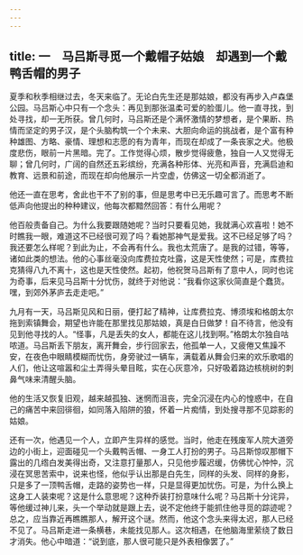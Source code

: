 ```yaml
---
---
---
```

title: 一　马吕斯寻觅一个戴帽子姑娘　却遇到一个戴鸭舌帽的男子
---





夏季和秋季相继过去，冬天来临了。无论白先生还是那姑娘，都没有再步入卢森堡公园。马吕斯心中只有一个念头：再见到那张温柔可爱的脸蛋儿。他一直寻找，到处寻找，却一无所获。曾几何时，马吕斯还是个满怀激情的梦想者，是个果断、热情而坚定的男子汉，是个头脑构筑一个个未来、大胆向命运的挑战者，是个富有种种雄图、方略、豪情、理想和志愿的有为青年，而现在却成了一条丧家之犬。他极度悲伤，眼前一片黑暗。完了。工作觉得心烦，散步觉得疲惫，独自一人又觉得无聊；曾几何时，广阔的自然还五彩缤纷，充满各种形体、光亮和声音，充满启迪和教育、远景和前途，而现在却向他展示一片空虚，仿佛这一切全都消逝了。

他还一直在思考，舍此也干不了别的事，但是思考中已无乐趣可言了。而思考不断低声向他提出的种种建议，他每次都黯然回答：有什么用呢？

他百般责备自己。为什么我要跟随她呢？当时只要看见她，我就满心欢喜啦！她不时瞧我一眼，难道这不已经很可观了吗？看她那神气是爱我。这不已经足够了吗？我还要怎么样呢？到此为止，不会再有什么。我也太荒唐了。是我的过错，等等，诸如此类的想法。他的心事丝毫没向库费拉克吐露，这是天性使然；可是，库费拉克猜得八九不离十，这也是天性使然。起初，他祝贺马吕斯有了意中人，同时也诧为奇事，后来见马吕斯十分忧伤，就终于对他说：“我看你这家伙简直是个蠢货。嘿，到郊外茅庐去走走吧。”

九月有一天，马吕斯见风和日丽，便打起了精神，让库费拉克、博须埃和格朗太尔拖到索镇舞会，期望也许能在那里找见那姑娘，真是白日做梦！自不待言，他没有见到他寻找的人。“怪事，凡是丢失的女人，都能在这儿找到啊。”格朗太尔独自咕哝道。马吕斯丢下朋友，离开舞会，步行回家去，他孤单一人，又疲倦又焦躁不安，在夜色中眼睛模糊而忧伤，身旁驶过一辆车，满载着从舞会归来的欢乐歌唱的人们，他让这喧嚣和尘土弄得头晕目眩，实在心灰意冷，只好吸着路边核桃树的刺鼻气味来清醒头脑。

他的生活又恢复旧观，越来越孤独、迷惘而沮丧，完全沉浸在内心的惶惑中，在自己的痛苦中来回徘徊，如同落入陷阱的狼，怀着一片痴情，到处搜寻那不见踪影的姑娘。

还有一次，他遇见一个人，立即产生异样的感觉。当时，他走在残废军人院大道旁边的小街上，迎面碰见一个头戴鸭舌帽、一身工人打扮的男子。马吕斯惊叹那帽下露出的几绺白发美得出奇，又注意打量那人，只见他步履迟缓，仿佛忧心忡忡，沉浸在冥思苦索中，说来也怪，他似乎认出那是白先生，同样的头发、同样的身影，只是多了一顶鸭舌帽，走路的姿势也一样，只是显得更加忧伤。可是，为什么换上这身工人装束呢？这是什么意思呢？这种乔装打扮意味什么呢？马吕斯十分诧异，等他缓过神儿来，头一个举动就是跟上去，说不定他终于能抓住他寻觅的踪迹呢？总之，应当靠近再瞧瞧那人，解开这个谜。然而，他这个念头来得太迟，那人已经不见了。马吕斯走进一条横巷，未能找见那人。这次相遇，在他脑海里萦绕了数日才消失。他心中暗道：“说到底，那人很可能只是外表相像罢了。”